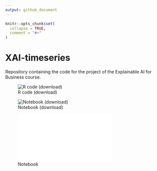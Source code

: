 ```yaml
---
output: github_document
---
```


<!-- README.md is generated from README.Rmd. Please edit that file -->

```r
knitr::opts_chunk$set(
  collapse = TRUE,
  comment = "#>"
)
```

# XAI-timeseries

Repository containing the code for the project of the Explainable AI for 
Business course. 

![R code (download)](R/xai_ts.R)  

![Notebook (download)](report/xai_ts.qmd)

![Notebook](report/xai_ts.html)
